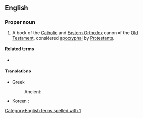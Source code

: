 ==English==
{{book of the Bible|Books of the Maccabees}}

===Proper noun===
{{en-proper noun}}

# A book of the [[Catholic]] and [[Eastern Orthodox]] canon of the [[Old Testament]], considered [[apocryphal]] by [[Protestants]].

====Related terms====
* {{l|en|1 Macc.}}

====Translations====
{{trans-top|first book of Maccabees}}
* Greek:
*: Ancient: {{t|grc|Αʹ Μακκαβαῖων|sc=polytonic}}
* Korean : {{t|ko|마카베오기 상권}}
{{trans-mid}}
{{trans-bottom}}

[[Category:English terms spelled with 1]]